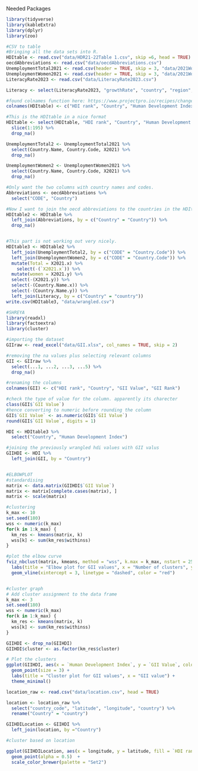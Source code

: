 Needed Packages
```r
library(tidyverse)
library(kableExtra)
library(dplyr)
library(zoo)
```

```r
#CSV to table
#Bringing all the data sets into R.
HDItable <- read.csv("data/HDR21-22Table 1.csv", skip =6, head = TRUE)
oecdAbbreviations <- read.csv("data/oecdAbbreviations.csv")
UnemploymentTotal2021 <- read.csv(header = TRUE, skip = 3, "data/2021WorldBankUnemploymentData.csv")
UnemploymentWomen2021 <- read.csv(header = TRUE, skip = 3, "data/2021WorldBankUnemploymentDataWomen.csv")
LiteracyRate2023 <- read.csv("data/LiteracyRate2023.csv")

Literacy <- select(LiteracyRate2023, "growthRate", "country", "region", "rank", "latestRate", "dataYear", "pop2023", "landAreaKm", "density")

#found colnames function here: https://www.projectpro.io/recipes/change-column-headers-of-dataframe-r#:~:text=How%20to%20change%20column%20headers%20of%20a%20data%2Dframe%20in,can%20be%20changed%20at%20once.
colnames(HDItable) <- c("HDI rank", "Country", "Human Development Index", "Empty", "Life Expectancy at Birth (years)", "Empty", "Expected Years of Schooling")

#This is the HDItable in a nice format
HDItable <- select(HDItable, "HDI rank", "Country", "Human Development Index", "Life Expectancy at Birth (years)", "Expected Years of Schooling") %>% 
  slice(1:195) %>% 
  drop_na()

UnemploymentTotal2 <- UnemploymentTotal2021 %>%
  select(Country.Name, Country.Code, X2021) %>%
  drop_na()

UnemploymentWomen2 <- UnemploymentWomen2021 %>%
  select(Country.Name, Country.Code, X2021) %>%
  drop_na()

#Only want the two columns with country names and codes.
Abbreviations <- oecdAbbreviations %>% 
  select("CODE", "Country")

#Now I want to join the oecd abbreviations to the countries in the HDItable.
HDItable2 <- HDItable %>%
  left_join(Abbreviations, by = c("Country" = "Country")) %>%
  drop_na()


#This part is not working out very nicely.
HDItable3 <- HDItable2 %>%
  left_join(UnemploymentTotal2, by = c("CODE" = "Country.Code")) %>%
  left_join(UnemploymentWomen2, by = c("CODE" = "Country.Code")) %>% 
  mutate(Total = X2021.x) %>%
    select(-(`X2021.x`)) %>%
  mutate(women = X2021.y) %>%
  select(-(X2021.y)) %>%
  select(-(Country.Name.x)) %>%
  select(-(Country.Name.y)) %>%
  left_join(Literacy, by = c("Country" = "country"))
write.csv(HDItable3, "data/wrangled.csv")
```

```r
#SHREYA
library(readxl)
library(factoextra)
library(cluster)

#importing the dataset
GIIraw <- read_excel("data/GII.xlsx", col_names = TRUE, skip = 2)

#removing the na values plus selecting relevant columns
GII <- GIIraw %>% 
  select(...1, ...2, ...3, ...5) %>% 
  drop_na()

#renaming the columns
colnames(GII) <- c("HDI rank", "Country", "GII Value", "GII Rank")

#check the type of value for the column. apparently its charecter
class(GII$`GII Value`)
#hence converting to numeric before rounding the column
GII$`GII Value` <- as.numeric(GII$`GII Value`)
round(GII$`GII Value`, digits = 1)

HDI <- HDItable3 %>% 
  select("Country", "Human Development Index")

#joining the previously wrangled hdi values with GII valus
GIIHDI <- HDI %>% 
  left_join(GII, by = "Country")


#ELBOWPLOT
#standardising
matrix <- data.matrix(GIIHDI$`GII Value`)
matrix <- matrix[complete.cases(matrix), ]
matrix <- scale(matrix)

#clustering 
k_max <- 10
set.seed(180)
wss <- numeric(k_max)
for(k in 1:k_max) {
  km_res <- kmeans(matrix, k)
  wss[k] <- sum(km_res$withinss)
}

#plot the elbow curve
fviz_nbclust(matrix, kmeans, method = "wss", k.max = k_max, nstart = 25) +
  labs(title = "Elbow plot for GII values", x = "Number of clusters", y = "Within-cluster sum of squares") +
  geom_vline(xintercept = 3, linetype = "dashed", color = "red")


#cluster graph
# Add cluster assignment to the data frame
k_max <- 3
set.seed(180)
wss <- numeric(k_max)
for(k in 1:k_max) {
  km_res <- kmeans(matrix, k)
  wss[k] <- sum(km_res$withinss)
}

GIIHDI <- drop_na(GIIHDI)
GIIHDI$cluster <- as.factor(km_res$cluster)

# Plot the clusters
ggplot(GIIHDI, aes(x = `Human Development Index`, y = `GII Value`, color = cluster)) +
  geom_point(size = 3) +
  labs(title = "Cluster plot for GII values", x = "GII value") +
  theme_minimal()
```
```r
location_raw <- read.csv("data/location.csv", head = TRUE)

location <- location_raw %>% 
  select("country_code", "latitude", "longitude", "country") %>% 
  rename("Country" = "country")

GIIHDILocation <- GIIHDI %>% 
  left_join(location, by ="Country")

#cluster based on location

ggplot(GIIHDILocation, aes(x = longitude, y = latitude, fill = `HDI rank`)) +
  geom_point(alpha = 0.5)  + 
  scale_color_brewer(palette = "Set2")


```


